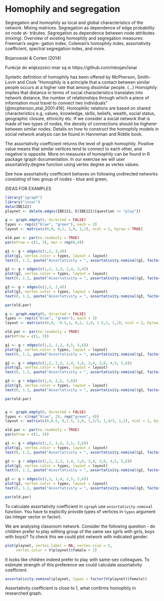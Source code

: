 # Homophily and segregation


Segregation and homophily as local and global characteristics of the network.
Mixing matrices. Segregation as dependence of edge probability on node at-
tributes.  Segregation as dependence between node attributes (mixing). Overview
of existing homophily and segregation measures: Freeman’s segre- gation index,
Coleman’s homophily index, assortativity coefficient, spectral segregation
index, and more.

Bojanowski & Corten (2014)

Funkcje do większości miar są w https://github.com/mbojan/isnar



Syntetic definition of homophily has been offered by McPherson, Smith-Lovin and Cook "Homophily is a principle that a contact between similar people occurs at a higher rate that among dissimilar people. (...) Homophily implies that distance in terms of social characteristics translates into network distance, the number of relationships through which a piece of information must travel to connect two individuals" [@mcpherson_etal_2001:416]. Homophilic relations are based on shared characteristics e.g. values, knowledge, skills, beliefs, wealth, social status, geographic closure, ethnicity etc. If we consider a social network that is made of two types of nodes, the density of connections should be higherer between similar nodes. Details on how to construct the homophily models in social network analysis can be found in Hanneman and Riddle book.

The assortativity coefficient returns the level of graph homophily. Positive value means that similar vertices tend to connect to each other, and negative is opposite. More on measures of homophily can be found in R package igraph documentation. In our exercise we will user assortativity.degree function using vertex degree as vertex values.

See how assortativity coefficient behaves on following undirected networks consisting of two group of nodes - blue and green, 

IDEAS FOR EXAMPLES
```r
library("igraph")
library("isnar")
data(IBE121)
playnet <- delete.edges(IBE121, E(IBE121)[question != "play"])

g <- graph.empty(4, directed = FALSE)
types <- rep(c("blue", "green"), each = 2)
layout <- matrix(c(0,0, 0,1, 1,0, 1,1), ncol = 2, byrow = TRUE)

old.par <- par(no.readonly = TRUE)
par(mfrow = c(1, 3), mar = rep(0,4))

g1 <- g + edges(c(1,2, 3,4))
plot(g1, vertex.color = types, layout = layout)
text(0, 1.2, paste("Assortativity = ", assortativity.nominal(g1, factor(types))))

g2 <- g + edges(c(1,2, 1,3, 2,4, 3,4))
plot(g2, vertex.color = types, layout = layout)
text(0, 1.2, paste("Assortativity = ", assortativity.nominal(g2, factor(types))))

g3 <- g + edges(c(1,3, 2,4))
plot(g3, vertex.color = types, layout = layout)
text(0, 1.2, paste("Assortativity = ", assortativity.nominal(g3, factor(types))))

par(old.par)

g <- graph.empty(6, directed = FALSE)
types <- rep(c("blue", "green"), each = 3)
layout <- matrix(c(0,0, -0.5,1, 0,2, 1,0, 1.5,1, 1,2), ncol = 2, byrow = TRUE)

old.par <- par(no.readonly = TRUE)
par(mfrow = c(1, 3))

g1 <- g + edges(c(1,2, 2,3, 4,5, 5,6))
plot(g1, vertex.color = types, layout = layout)
text(0, 1.2, paste("Assortativity = ", assortativity.nominal(g1, factor(types))))

g2 <- g + edges(c(1,2, 2,3, 1,4, 1,6, 3,4, 3,6, 4,5, 5,6))
plot(g2, vertex.color = types, layout = layout)
text(0, 1.2, paste("Assortativity = ", assortativity.nominal(g2, factor(types))))

g3 <- g + edges(c(1,4, 2,5, 3,6))
plot(g3, vertex.color = types, layout = layout)
text(0, 1.2, paste("Assortativity = ", assortativity.nominal(g3, factor(types))))

par(old.par)


g <- graph.empty(6, directed = FALSE)
types <- c(rep("blue", 2), rep("green", 4))
layout <- matrix(c(0,0.5, 0,1.5, 1,0, 1,2/3, 1,4/3, 1,2), ncol = 2, byrow = TRUE)

old.par <- par(no.readonly = TRUE)
par(mfrow = c(1, 3))

g1 <- g + edges(c(1,2, 3,4, 3,5, 3,6))
plot(g1, vertex.color = types, layout = layout)
text(0, 1.2, paste("Assortativity = ", assortativity.nominal(g1, factor(types))))

g2 <- g + edges(c(1,2, 2,3, 1,4, 1,6, 3,4, 3,6, 4,5, 5,6))
plot(g2, vertex.color = types, layout = layout)
text(0, 1.2, paste("Assortativity = ", assortativity.nominal(g2, factor(types))))

g3 <- g + edges(c(1,3, 1,4, 2,5, 2,6))
plot(g3, vertex.color = types, layout = layout)
text(0, 1.2, paste("Assortativity = ", assortativity.nominal(g3, factor(types))))

par(old.par)
```

To calculate assortativity coefficient in `igraph` use `assortativity.nominal` function. You have to explicitly provide types of vertices in `types` argument (as integer vector or factor).

We are analysing classroom network. Consider the following question - do children prefer to play withing group of the same sex (girls with girls, boys with boys)? To check this we could plot network with indicated gender.
```r
plot(playnet, vertex.label = NA, vertex.size = 5, 
     vertex.color = V(playnet)$female + 2)
```
It looks like children indeed prefer to play with same-sex colleagues. To estimate strength of this preference we could calculate assortativity coefficient.
```r
assortativity.nominal(playnet, types = factor(V(playnet)$female))
```
Assortativity coefficient is close to 1, what confirms homophily in researched graph.